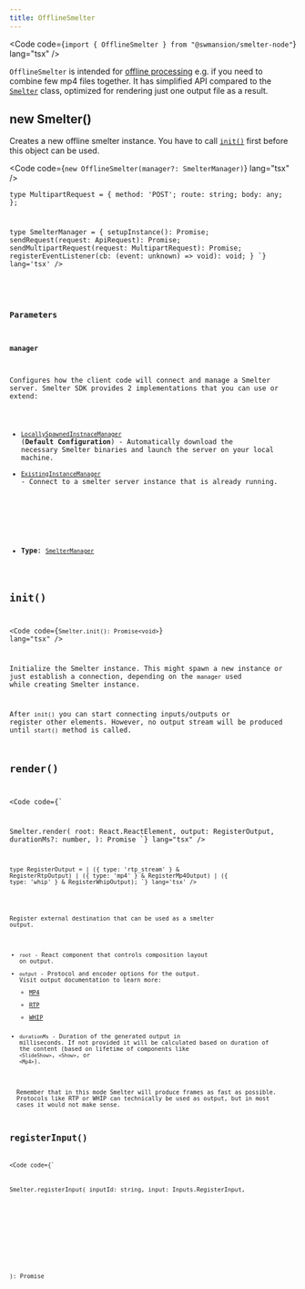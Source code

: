 ```yaml
---
title: OfflineSmelter
---
```



<Code
  code={`import { OfflineSmelter } from "@swmansion/smelter-node"`}
  lang="tsx"
/>

`OfflineSmelter` is intended for [offline processing](/fundamentals/glossary#offline-processing) e.g. if you need to combine few mp4 files together.
It has simplified API compared to the [`Smelter`](/ts-sdk/smelter) class, optimized for rendering just one output file as a result.

## new Smelter()

Creates a new offline smelter instance. You have to call [`init()`](#init) first before this object can be used.

<Code code={`new OfflineSmelter(manager?: SmelterManager)`} lang="tsx" />

<CollapsibleDetails summaryTitle='Type definitions'>
<Code code={`
  type ApiRequest = {
    method: 'GET' | 'POST';
    route: string;
    body?: object;
  };

  type MultipartRequest = {
    method: 'POST';
    route: string;
    body: any;
  };

  type SmelterManager = {
    setupInstance(): Promise<void>;
    sendRequest(request: ApiRequest): Promise<object>;
    sendMultipartRequest(request: MultipartRequest): Promise<object>;
    registerEventListener(cb: (event: unknown) => void): void;
  }
`} lang='tsx' />

</CollapsibleDetails>

### Parameters

#### manager

Configures how the client code will connect and manage a Smelter server. Smelter SDK provides 2 implementations that you can use or extend:

- [`LocallySpawnedInstnaceManager`](/ts-sdk/managers/node-locally-spawned) (**Default Configuration**) - Automatically download the necessary Smelter binaries and launch the server on your local machine.
- [`ExistingInstanceManager`](/ts-sdk/managers/node-existing-instance) - Connect to a smelter server instance that is already running.

<br />

- **Type**: [`SmelterManager`](#new-smelter)

## init()

<Code code={`Smelter.init(): Promise<void>`} lang="tsx" />

Initialize the Smelter instance. This might spawn a new instance or just establish a connection, depending on the `manager` used while creating Smelter instance.

After `init()` you can start connecting inputs/outputs or register other elements. However, no output stream will be produced until `start()` method is called.

## render()

<Code code={`

  Smelter.render(
    root: React.ReactElement,
    output: RegisterOutput,
    durationMs?: number, 
  ): Promise<object>
`} lang="tsx" />

<CollapsibleDetails summaryTitle='Type definitions'>
<Code code={`
    RegisterRtpOutput,
    RegisterMp4Output,
    RegisterWhipOutput
  } from "@swmasnion/smelter"

  type RegisterOutput =
    | ({ type: 'rtp_stream' } & RegisterRtpOutput)
    | ({ type: 'mp4' } & RegisterMp4Output)
    | ({ type: 'whip' } & RegisterWhipOutput);
`} lang='tsx' />

</CollapsibleDetails>

Register external destination that can be used as a smelter output. 

- `root` - React component that controls composition layout on output.
- `output` - Protocol and encoder options for the output. Visit output documentation to learn more:
  - [MP4](/ts-sdk/outputs/mp4)
  - [RTP](/ts-sdk/outputs/rtp)
  - [WHIP](/ts-sdk/outputs/whip)
- `durationMs` - Duration of the generated output in milliseconds. If not provided it will be calculated
  based on duration of the content (based on lifetime of components like `<SlideShow>`, `<Show>`, or `<Mp4>`).

<Aside type="caution">
  Remember that in this mode Smelter will produce frames as fast as possible.
  Protocols like RTP or WHIP can technically be used as output, but in most
  cases it would not make sense.
</Aside>

## registerInput()

<Code code={`

  Smelter.registerInput(
    inputId: string,
    input: Inputs.RegisterInput,
  ): Promise<object>
`} lang="tsx" />

<CollapsibleDetails summaryTitle='Type definitions'>
<Code code={`
    RegisterRtpInput,
    RegisterMp4Input,
    RegisterWhipInput
  } from "@swmasnion/smelter"

  type RegisterInput =
    | ({ type: "rtp_stream" } & RegisterRtpInput)
    | ({ type: "mp4" } & RegisterMp4Input)
    | ({ type: "whip" } & RegisterWhipInput);
`} lang='tsx' />

</CollapsibleDetails>

Register external source that can be used as a smelter input. Visit input documentation to learn more:

- [MP4](/ts-sdk/inputs/mp4)
- [RTP](/ts-sdk/inputs/rtp)
- [WHIP](/ts-sdk/inputs/whip)

<Aside type="caution">
  Remember that in this mode compositor will consume input frames as fast as
  possible. Protocols like RTP or WHIP can technically be used as input, but in
  most cases it would limit processing back to real-time.
</Aside>

## registerImage()

<Code code={`

  Smelter.registerImage(
    imageId: string,
    image: Renderers.RegisterImage,
  ): Promise<void>
`} lang="tsx" />

Register an image asset. See [RegisterImage](/ts-sdk/resources/image) to learn more.

## registerShader()

<Code code={`

  Smelter.registerShader(
    shaderId: string,
    shader: Renderers.RegisterShader,
  ): Promise<void>
`} lang="tsx" />

Register a shader. See [RegisterShader](/ts-sdk/resources/shader) to learn more.

## registerFont()

<Code
  code={`Smelter.registerFont(source: string | ArrayBuffer): Promise<void>`}
  lang="tsx"
/>

Register new font.
